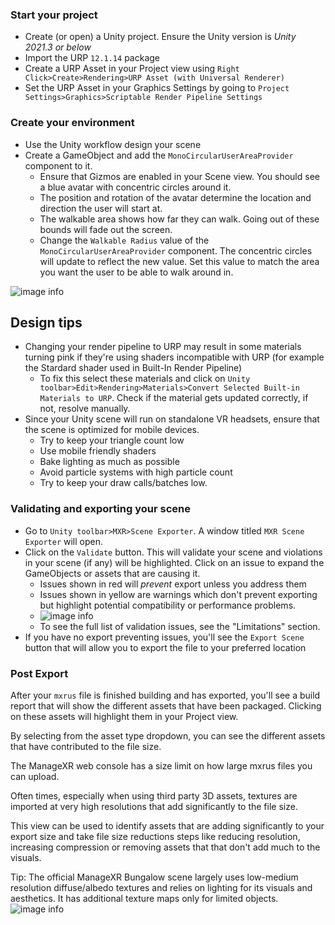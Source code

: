 ### Start your project
* Create (or open) a Unity project. Ensure the Unity version is _Unity 2021.3 or below_
* Import the URP `12.1.14` package
* Create a URP Asset in your Project view using `Right Click>Create>Rendering>URP Asset (with Universal Renderer)`
* Set the URP Asset in your Graphics Settings by going to `Project Settings>Graphics>Scriptable Render Pipeline Settings`

### Create your environment
* Use the Unity workflow design your scene
* Create a GameObject and add the `MonoCircularUserAreaProvider` component to it.
    * Ensure that Gizmos are enabled in your Scene view. You should see a blue avatar with concentric circles around it.
    * The position and rotation of the avatar determine the location and direction the user will start at.
    * The walkable area shows how far they can walk. Going out of these bounds will fade out the screen.
    * Change the `Walkable Radius` value of the `MonoCircularUserAreaProvider` component. The concentric circles will update to reflect the new value. Set this value to match the area you want the user to be able to walk around in.
  
![image info](mono-circular-user-area-provider.gif)

## Design tips
* Changing your render pipeline to URP may result in some materials turning pink if they're using shaders incompatible with URP (for example the Stardard shader used in Built-In Render Pipeline)
    * To fix this select these materials and click on `Unity toolbar>Edit>Rendering>Materials>Convert Selected Built-in Materials to URP`. Check if the material gets updated correctly, if not, resolve manually.
* Since your Unity scene will run on standalone VR headsets, ensure that the scene is optimized for mobile devices. 
    * Try to keep your triangle count low
    * Use mobile friendly shaders
    * Bake lighting as much as possible
    * Avoid particle systems with high particle count 
    * Try to keep your draw calls/batches low.
    
### Validating and exporting your scene
* Go to `Unity toolbar>MXR>Scene Exporter`. A window titled `MXR Scene Exporter` will open.
* Click on the `Validate` button. This will validate your scene and violations in your scene (if any) will be highlighted. Click on an issue to expand the GameObjects or assets that are causing it.
    * Issues shown in red will _prevent_ export unless you address them
    * Issues shown in yellow are warnings which don't prevent exporting but highlight potential compatibility or performance problems.
    * ![image info](export-violations.gif)
    * To see the full list of validation issues, see the "Limitations" section.
* If you have no export preventing issues, you'll see the `Export Scene` button that will allow you to export the file to your preferred location

### Post Export
After your `mxrus` file is finished building and has exported, you'll see a build report that will show the different assets that have been packaged.
Clicking on these assets will highlight them in your Project view.

By selecting from the asset type dropdown, you can see the different assets that have contributed to the file size. 
  
The ManageXR web console has a size limit on how large mxrus files you can upload.
  
Often times, especially when using third party 3D assets, textures are imported at very high resolutions that add significantly to the file size.

This view can be used to identify assets that are adding significantly to your export size and take file size reductions steps like reducing resolution, increasing compression or removing assets that that don't add much to the visuals.

Tip: The official ManageXR Bungalow scene largely uses low-medium resolution diffuse/albedo textures and relies on lighting for its visuals and aesthetics. It has additional texture maps only for limited objects.
![image info](build-report.gif)